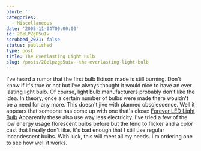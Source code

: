 ```yaml
---
blurb: ''
categories:
  - Miscellaneous
date: '2005-11-04T00:00:00'
id: 20eLPZgP5uIv
scrubbed_2021: false
status: published
type: post
title: The Everlasting Light Bulb
slug: /posts/20elpzgp5uiv--the-everlasting-light-bulb
---
```


I've heard a rumor that the first bulb Edison made is still
burning. Don't know if it's true or not but I've always thought it
would nice to have an ever lasting light bulb. Of course, light
bulb manufacturers probably don't like the idea. In theory, once a
certain number of bulbs were made there wouldn't be a need for any
more. This doesn't jive with planned obsolescence. Well it appears
that someone has come up with one that's close:
[Forever LED Light Bulb](http://www.shop.com/op/~Forever_LED_Light_Bulb-prod-13391336-19829218)
Apparently these also use way less electricity. I've tried a few of
the low energy usage florescent bulbs before but the tend to
flicker and a color cast that I really don't like. It's bad enough
that I still use regular incandescent bulbs. With luck, this will
meet all my needs. I'm ordering one to see how well it works.

